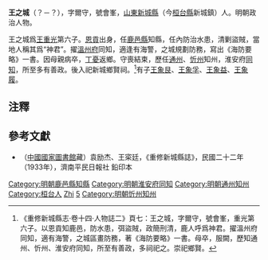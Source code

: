 '''王之城'''（？－？），字爾守，號會峯，[[山東|山東]][[新城縣|新城縣]]（今[[桓台縣|桓台縣]]新城鎮）人。明朝政治人物。

王之城爲[[王重光|王重光]]第六子。[[恩貢|恩貢]]出身，任[[鹿邑縣|鹿邑縣]]知縣，任內防治水患，清剿盜賊，當地人稱其爲“神君”。擢[[溫州府|溫州府]]同知，適逢有海警，之城規劃防務，寫出《海防要略》一書。因母親病卒，[[丁憂|丁憂]]返鄉。守喪結束，歷任[[通州|通州]]、[[忻州|忻州]]知州，淮安府[[同知|同知]]，所至多有善政。後入祀新城鄉賢祠。<ref>《重修新城縣志·卷十四·人物誌二》頁七：王之城，字爾守，號會峯，重光第六子。以恩貢知鹿邑，防水患，弭盜賊，政簡刑清，鹿人呼爲神君。擢溫州府同知，適有海警，之城區畫防務，著《海防要略》一書。母卒，服闕，歷知通州、忻州、淮安府同知，所至有善政，多祠祀之。崇祀鄉賢。</ref>有子[[王象艮|王象艮]]、[[王象孚|王象孚]]、[[王象益|王象益]]、[[王象履|王象履]]。

==注釋==
<div class="references-small">
<references />
</div>

==參考文獻==
*（[[中國國家圖書館|中國國家圖書館]]藏）袁励杰、王寀廷，《重修新城縣誌》，民國二十二年（1933年），濟南平民日報社 鉛印本


{{山東新城王氏}}
{{DEFAULTSORT:Wang王}}
[[Category:明朝鹿邑縣知縣|Category:明朝鹿邑縣知縣]]
[[Category:明朝淮安府同知|Category:明朝淮安府同知]]
[[Category:明朝通州知州|Category:明朝通州知州]]
[[Category:桓台人|Category:桓台人]]
[[Category:王姓|Zhi]]
[[Category:新城王氏|5]]
[[Category:明朝忻州知州|Category:明朝忻州知州]]